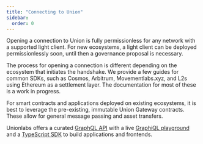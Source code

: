 ```yaml
---
title: "Connecting to Union"
sidebar:
  order: 0
---
```


Opening a connection to Union is fully permissionless for any network with a supported light client. For new 
ecosystems, a light client can be deployed permissionlessly soon, until then a governance proposal is necessary.

The process for opening a connection is different depending on the ecosystem that initiates the handshake. 
We provide a few guides for common SDKs, such as Cosmos, Arbitrum, Movementlabs.xyz, and L2s using Ethereum as a settlement layer. 
The documentation for most of these is a work in progress.

For smart contracts and applications deployed on existing ecosystems, it is best to leverage the pre-existing, 
immutable Union Gateway contracts. These allow for general message passing and asset transfers.

Unionlabs offers a curated [GraphQL API](/integrations/api/graphql/) with a live [GraphiQL playground](/reference/graphql)
and a [TypeScript SDK](/integrations/typescript/) to build applications and frontends.
